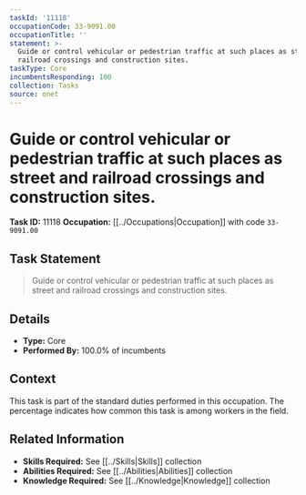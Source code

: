 ```yaml
---
taskId: '11118'
occupationCode: 33-9091.00
occupationTitle: ''
statement: >-
  Guide or control vehicular or pedestrian traffic at such places as street and
  railroad crossings and construction sites.
taskType: Core
incumbentsResponding: 100
collection: Tasks
source: onet
---
```

# Guide or control vehicular or pedestrian traffic at such places as street and railroad crossings and construction sites.

**Task ID:** 11118
**Occupation:** [[../Occupations|Occupation]] with code `33-9091.00`

## Task Statement

> Guide or control vehicular or pedestrian traffic at such places as street and railroad crossings and construction sites.

## Details

- **Type:** Core
- **Performed By:** 100.0% of incumbents

## Context

This task is part of the standard duties performed in this occupation. The percentage indicates how common this task is among workers in the field.

## Related Information

- **Skills Required:** See [[../Skills|Skills]] collection
- **Abilities Required:** See [[../Abilities|Abilities]] collection
- **Knowledge Required:** See [[../Knowledge|Knowledge]] collection
